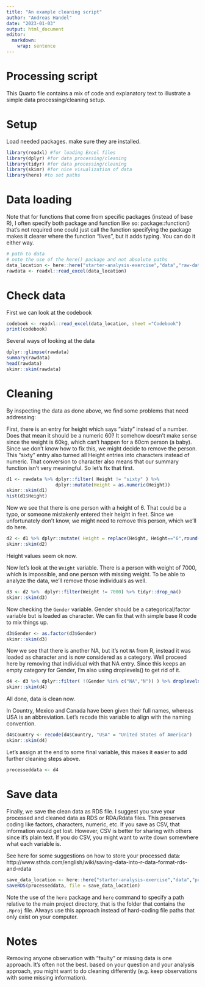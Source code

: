 ```yaml
---
title: "An example cleaning script"
author: "Andreas Handel"
date: "2023-01-03"
output: html_document
editor: 
  markdown: 
    wrap: sentence
---
```


# Processing script

This Quarto file contains a mix of code and explanatory text to illustrate a simple data processing/cleaning setup.

# Setup

Load needed packages.
make sure they are installed.

```r
library(readxl) #for loading Excel files
library(dplyr) #for data processing/cleaning
library(tidyr) #for data processing/cleaning
library(skimr) #for nice visualization of data 
library(here) #to set paths
```

# Data loading

Note that for functions that come from specific packages (instead of base R), I often specify both package and function like so: package::function() that's not required one could just call the function specifying the package makes it clearer where the function "lives", but it adds typing.
You can do it either way.

```r
# path to data
# note the use of the here() package and not absolute paths
data_location <- here::here("starter-analysis-exercise","data","raw-data","exampledata2.xlsx")
rawdata <- readxl::read_excel(data_location)
```

# Check data

First we can look at the codebook

```r
codebook <- readxl::read_excel(data_location, sheet ="Codebook")
print(codebook)
```

Several ways of looking at the data

```r
dplyr::glimpse(rawdata)
summary(rawdata)
head(rawdata)
skimr::skim(rawdata)
```

# Cleaning

By inspecting the data as done above, we find some problems that need addressing:

First, there is an entry for height which says "sixty" instead of a number.
Does that mean it should be a numeric 60?
It somehow doesn't make sense since the weight is 60kg, which can't happen for a 60cm person (a baby).
Since we don't know how to fix this, we might decide to remove the person.
This "sixty" entry also turned all Height entries into characters instead of numeric.
That conversion to character also means that our summary function isn't very meaningful.
So let's fix that first.

```r
d1 <- rawdata %>% dplyr::filter( Height != "sixty" ) %>% 
                  dplyr::mutate(Height = as.numeric(Height))
skimr::skim(d1)
hist(d1$Height)
```

Now we see that there is one person with a height of 6.
That could be a typo, or someone mistakenly entered their height in feet.
Since we unfortunately don't know, we might need to remove this person, which we'll do here.

```r
d2 <- d1 %>% dplyr::mutate( Height = replace(Height, Height=="6",round(6*30.48,0)) )
skimr::skim(d2)
```

Height values seem ok now.

Now let's look at the `Weight` variable.
There is a person with weight of 7000, which is impossible, and one person with missing weight.
To be able to analyze the data, we'll remove those individuals as well.

```r
d3 <- d2 %>%  dplyr::filter(Weight != 7000) %>% tidyr::drop_na()
skimr::skim(d3)
```

Now checking the `Gender` variable.
Gender should be a categorical/factor variable but is loaded as character.
We can fix that with simple base R code to mix things up.

```r
d3$Gender <- as.factor(d3$Gender)  
skimr::skim(d3)
```

Now we see that there is another NA, but it's not `NA` from R, instead it was loaded as character and is now considered as a category.
Well proceed here by removing that individual with that NA entry.
Since this keeps an empty category for Gender, I'm also using droplevels() to get rid of it.

```r
d4 <- d3 %>% dplyr::filter( !(Gender %in% c("NA","N")) ) %>% droplevels()
skimr::skim(d4)
```

All done, data is clean now.

In Country, Mexico and Canada have been given their full names, whereas USA is an abbreviation. Let's recode this variable to align with the naming convention.

```r
d4$Country <- recode(d4$Country, "USA" = "United States of America")
skimr::skim(d4)
```
Let's assign at the end to some final variable, this makes it easier to add further cleaning steps above.

```r
processeddata <- d4
```

# Save data

Finally, we save the clean data as RDS file.
I suggest you save your processed and cleaned data as RDS or RDA/Rdata files.
This preserves coding like factors, characters, numeric, etc.
If you save as CSV, that information would get lost.
However, CSV is better for sharing with others since it's plain text.
If you do CSV, you might want to write down somewhere what each variable is.

See here for some suggestions on how to store your processed data: http://www.sthda.com/english/wiki/saving-data-into-r-data-format-rds-and-rdata

```r
save_data_location <- here::here("starter-analysis-exercise","data","processed-data","processeddata.rds")
saveRDS(processeddata, file = save_data_location)
```

Note the use of the `here` package and `here` command to specify a path relative to the main project directory, that is the folder that contains the `.Rproj` file.
Always use this approach instead of hard-coding file paths that only exist on your computer.

# Notes

Removing anyone observation with "faulty" or missing data is one approach.
It's often not the best.
based on your question and your analysis approach, you might want to do cleaning differently (e.g. keep observations with some missing information).

